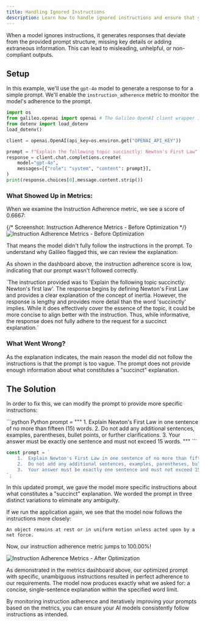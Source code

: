 ```yaml
---
title: Handling Ignored Instructions
description: Learn how to handle ignored instructions and ensure that your AI models follow your instructions.
---
```



When a model ignores instructions, it generates responses that deviate from the provided prompt structure, missing key details or adding extraneous information. This can lead to misleading, unhelpful, or non-compliant outputs.

## Setup

In this example, we'll use the `gpt-4o` model to generate a response to for a simple prompt. We'll enable the `instruction_adherence` metric to monitor the model's adherence to the prompt.

```python
import os
from galileo.openai import openai # The Galileo OpenAI client wrapper is all you need!
from dotenv import load_dotenv
load_dotenv()

client = openai.OpenAI(api_key=os.environ.get("OPENAI_API_KEY"))

prompt = f"Explain the following topic succinctly: Newton's First Law"
response = client.chat.completions.create(
    model="gpt-4o",
    messages=[{"role": "system", "content": prompt}],
)
print(response.choices[0].message.content.strip())
```

### What Showed Up in Metrics:

When we examine the Instruction Adherence metric, we see a score of 0.6667:

{/* Screenshot: Instruction Adherence Metrics - Before Optimization */}
![Instruction Adherence Metrics - Before Optimization](/images/g2/chatbot-low-instruction-adherence-metric.png)

That means the model didn't fully follow the instructions in the prompt.
To understand why Galileo flagged this, we can review the explanation:

As shown in the dashboard above, the instruction adherence score is low, indicating that our prompt wasn't followed correctly.

<Card>
  <ResponseField name="Metric Explanation">
    `The instruction provided was to 'Explain the following topic succinctly:
    Newton's first law'. The response begins by defining Newton's First Law and
    provides a clear explanation of the concept of inertia. However, the
    response is lengthy and provides more detail than the word 'succinctly'
    implies. While it does effectively cover the essence of the topic, it could
    be more concise to align better with the instruction. Thus, while
    informative, the response does not fully adhere to the request for a
    succinct explanation.`
  </ResponseField>
</Card>

### What Went Wrong?

As the explanation indicates, the main reason the model did not follow the instructions is that the prompt is too vague. The prompt does not provide enough information about what constitutes a "succinct" explanation.

## The Solution

In order to fix this, we can modify the prompt to provide more specific instructions:

<CodeGroup>
```python Python
prompt = """
	1.	Explain Newton's First Law in one sentence of no more than fifteen (15) words.
	2.	Do not add any additional sentences, examples, parentheses, bullet points, or further clarifications.
	3.	Your answer must be exactly one sentence and must not exceed 15 words.
"""
```

```typescript TypeScript
const prompt = `
	1.	Explain Newton's First Law in one sentence of no more than fifteen (15) words.
	2.	Do not add any additional sentences, examples, parentheses, bullet points, or further clarifications.
	3.	Your answer must be exactly one sentence and must not exceed 15 words.
`;
```

</CodeGroup>

In this updated prompt, we gave the model more specific instructions about what constitutes a "succinct" explanation. We worded the prompt in three distinct variations to eliminate any ambiguity.

If we run the application again, we see that the model now follows the instructions more closely:

```
An object remains at rest or in uniform motion unless acted upon by a net force.
```

Now, our instruction adherence metric jumps to 100.00%!

![Instruction Adherence Metrics - After Optimization](/images/g2/chatbot-trace-improvement.png)

As demonstrated in the metrics dashboard above, our optimized prompt with specific, unambiguous instructions resulted in perfect adherence to our requirements. The model now produces exactly what we asked for: a concise, single-sentence explanation within the specified word limit.

By monitoring instruction adherence and iteratively improving your prompts based on the metrics, you can ensure your AI models consistently follow instructions as intended.
